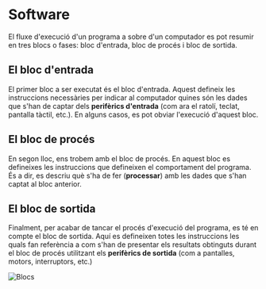 # Software


El fluxe d'execució d'un programa a sobre d'un computador es pot resumir en tres blocs o fases: bloc d'entrada, bloc de procés i bloc de sortida.

## El bloc d'entrada
El primer bloc a ser executat és el bloc d'entrada. Aquest defineix les instruccions necessàries per indicar al computador quines són les dades que s'han de captar dels **perifèrics d'entrada** (com ara el ratolí, teclat, pantalla tàctil, etc.). En alguns casos, es pot obviar l'execució d'aquest bloc.

## El bloc de procés
En segon lloc, ens trobem amb el bloc de procés. En aquest bloc es defineixes les instruccions que defineixen el comportament del programa. És a dir, es descriu què s'ha de fer (**processar**) amb les dades que s'han captat al bloc anterior.

## El bloc de sortida
Finalment, per acabar de tancar el procés d'execució del programa, es té en compte el bloc de sortida. Aquí es defineixen totes les instruccions les quals fan referència a com s'han de presentar els resultats obtinguts durant el bloc de procés utilitzant els **perifèrics de sortida** (com a pantalles, motors, interruptors, etc.)

<Bleed>![Blocs](../../public/blocs.png)</Bleed>
